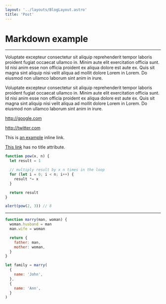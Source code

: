 ```yaml
---
layout: '../layouts/BlogLayout.astro'
title: 'Post'
---
```


# Markdown example

---

Voluptate excepteur consectetur sit aliquip reprehenderit tempor laboris proident fugiat occaecat ullamco in. Minim aute elit exercitation officia sunt. Id nisi anim esse non officia proident ex aliqua dolore est aute ex. Quis sit magna sint aliquip nisi velit aliqua ad mollit dolore Lorem in Lorem. Do eiusmod non ullamco laborum sint anim in irure.

Voluptate excepteur consectetur sit aliquip reprehenderit tempor laboris proident fugiat occaecat ullamco in. Minim aute elit exercitation officia sunt. Id nisi anim esse non officia proident ex aliqua dolore est aute ex. Quis sit magna sint aliquip nisi velit aliqua ad mollit dolore Lorem in Lorem. Do eiusmod non ullamco laborum sint anim in irure.

http://google.com

http://twitter.com

This is [an example](http://example.com/ 'Title') inline link.

[This link](http://example.net/) has no title attribute.

```javascript
function pow(x, n) {
  let result = 1

  // multiply result by x n times in the loop
  for (let i = 0; i < n; i++) {
    result *= x
  }

  return result
}

alert(pow(2, 3)) // 8
```

---

```javascript
function marry(man, woman) {
  woman.husband = man
  man.wife = woman

  return {
    father: man,
    mother: woman,
  }
}

let family = marry(
  {
    name: 'John',
  },
  {
    name: 'Ann',
  }
)
```
